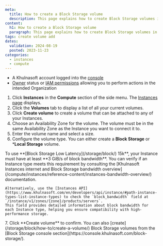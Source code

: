 ```yaml
---
meta:
  title: How to create a Block Storage volume
  description: This page explains how to create Block Storage volumes in Khulnasoft
content:
  h1: How to create a Block Storage volume
  paragraph: This page explains how to create Block Storage volumes in Khulnasoft
tags: create volume add
dates:
  validation: 2024-08-19
  posted: 2023-11-23
categories:
  - instances
  - compute
---
```


<Macro id="requirements" />

- A Khulnasoft account logged into the [console](https://console.khulnasoft.com)
- [Owner](/identity-and-access-management/iam/concepts/#owner) status or [IAM permissions](/identity-and-access-management/iam/concepts/#permission) allowing you to perform actions in the intended Organization


1. Click **Instances** in the **Compute** section of the side menu. The [Instances page](https://console.khulnasoft.com/instance/servers) displays.
2. Click the **Volumes** tab to display a list of all your current volumes.
3. Click **Create volume** to create a volume that can be attached to any of your Instances.
4. Choose an Availability Zone for the volume.
    <Message type="important">
      The volume must be in the same Availability Zone as the Instance you want to connect it to.
    </Message>
5. Enter the volume name and select a size.
6. Configure the volume type. You can either create a **Block Storage** or ***Local Storage** volume.
  <Message type="note">
    To use **[Block Storage Low Latency](/storage/block/) 15k**, your Instance must have at least **3 GiB/s of block bandwidth**.  
    You can verify if an Instance type meets this requirement by consulting the [Khulnasoft Instances internet and Block Storage bandwidth overview](/compute/instances/reference-content/instances-bandwidth-overview/) documentation.  

    Alternatively, use the [Instances API](https://www.khulnasoft.com/en/developers/api/instance/#path-instance-types-list-instance-types) to check the `block_bandwidth` field at `/instance/v1/zones/{zone}/products/servers`.  
    This field provides detailed information about block bandwidth for each Instance type, helping you ensure compatibility with high-performance storage.
  </Message>
7. Click **Create volume** to confirm.

<Message type="tip">
  You can also [create](/storage/block/how-to/create-a-volume/) Block Storage volumes from the [Block Storage console section](https://console.khulnasoft.com/block-storage/).
</Message>


